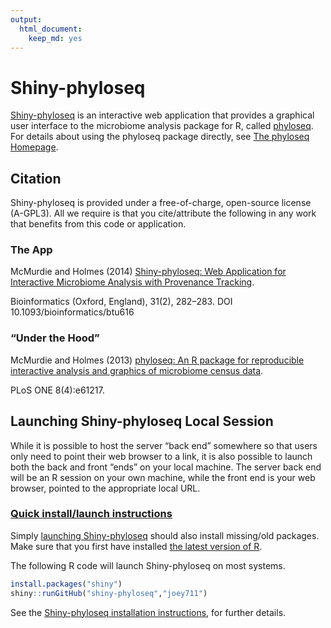 ```yaml
---
output:
  html_document:
    keep_md: yes
---
```


# Shiny-phyloseq

[Shiny-phyloseq](http://joey711.github.io/shiny-phyloseq/)
is an interactive web application that provides 
a graphical user interface to the microbiome analysis package for R,
called [phyloseq](http://joey711.github.io/phyloseq/).
For details about using the phyloseq package directly,
see [The phyloseq Homepage](http://joey711.github.io/phyloseq/).

## Citation

Shiny-phyloseq is provided under a free-of-charge, open-source license (A-GPL3).
All we require is that you cite/attribute the following
in any work that benefits from this code or application.

### The App

McMurdie and Holmes (2014) [Shiny-phyloseq: Web Application for Interactive Microbiome Analysis with Provenance Tracking](http://bioinformatics.oxfordjournals.org/content/early/2014/10/02/bioinformatics.btu616).

Bioinformatics (Oxford, England), 31(2), 282–283.
DOI 10.1093/bioinformatics/btu616



### "Under the Hood"

McMurdie and Holmes (2013)
[phyloseq: An R package for reproducible interactive analysis and graphics of microbiome census data](http://dx.plos.org/10.1371/journal.pone.0061217). 

PLoS ONE 8(4):e61217.

## Launching Shiny-phyloseq Local Session

While it is possible to host the server "back end" somewhere
so that users only need to point their web browser to a link,
it is also possible to launch both the back and front "ends" on your local machine.
The server back end will be an R session on your own machine,
while the front end is your web browser,
pointed to the appropriate local URL.

### [Quick install/launch instructions](http://joey711.github.io/shiny-phyloseq/Install.html)

Simply [launching Shiny-phyloseq](http://joey711.github.io/shiny-phyloseq/Install.html)
should also install missing/old packages.
Make sure that you first have installed
[the latest version of R](http://cran.r-project.org/).

The following R code will launch Shiny-phyloseq on most systems.

```r
install.packages("shiny") 
shiny::runGitHub("shiny-phyloseq","joey711")
```

See the 
[Shiny-phyloseq installation instructions](http://joey711.github.io/shiny-phyloseq/Install.html),
for further details.